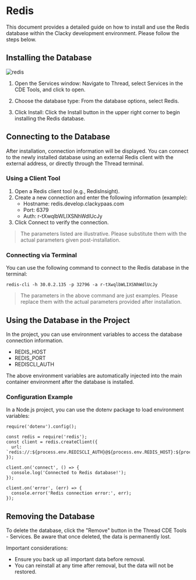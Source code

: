 # Redis

This document provides a detailed guide on how to install and use the Redis database within the Clacky development environment. Please follow the steps below.

## Installing the Database

![redis](public/assets/redis.png)

1. Open the Services window: Navigate to Thread, select Services in the CDE Tools, and click to open.

2. Choose the database type: From the database options, select Redis.

3. Click Install: Click the Install button in the upper right corner to begin installing the Redis database.

## Connecting to the Database

After installation, connection information will be displayed. You can connect to the newly installed database using an external Redis client with the external address, or directly through the Thread terminal.

### Using a Client Tool

1. Open a Redis client tool (e.g., RedisInsight).
2. Create a new connection and enter the following information (example):
   - Hostname: redis.develop.clackypaas.com
   - Port: 6379
   - Auth: r-tXwqlbWLIXSNhWdlUcJy
3. Click Connect to verify the connection.

> The parameters listed are illustrative. Please substitute them with the actual parameters given post-installation.

### Connecting via Terminal

You can use the following command to connect to the Redis database in the terminal:
```
redis-cli -h 30.0.2.135 -p 32796 -a r-tXwqlbWLIXSNhWdlUcJy
```

> The parameters in the above command are just examples. Please replace them with the actual parameters provided after installation.

## Using the Database in the Project

In the project, you can use environment variables to access the database connection information.

- REDIS_HOST
- REDIS_PORT
- REDISCLI_AUTH

The above environment variables are automatically injected into the main container environment after the database is installed.

### Configuration Example

In a Node.js project, you can use the dotenv package to load environment variables:

```
require('dotenv').config();

const redis = require('redis');
const client = redis.createClient({
  url: `redis://:${process.env.REDISCLI_AUTH}@${process.env.REDIS_HOST}:${process.env.REDIS_PORT}`
});

client.on('connect', () => {
  console.log('Connected to Redis database!');
});

client.on('error', (err) => {
  console.error('Redis connection error:', err);
});
```

## Removing the Database

To delete the database, click the "Remove" button in the Thread CDE Tools - Services. Be aware that once deleted, the data is permanently lost.

Important considerations:
- Ensure you back up all important data before removal.
- You can reinstall at any time after removal, but the data will not be restored.
